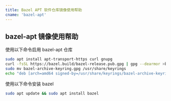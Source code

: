 ```yaml
---
title: Bazel APT 软件仓库镜像使用帮助
cname: 'bazel-apt'
---
```


## bazel-apt 镜像使用帮助

使用以下命令启用 bazel-apt 仓库

<CodeBlock>

```bash
sudo apt install apt-transport-https curl gnupg
curl -fsSL https://bazel.build/bazel-release.pub.gpg | gpg --dearmor >bazel-archive-keyring.gpg
sudo mv bazel-archive-keyring.gpg /usr/share/keyrings
echo "deb [arch=amd64 signed-by=/usr/share/keyrings/bazel-archive-keyring.gpg] {{http_protocol}}{{mirror}} stable jdk1.8" | sudo tee /etc/apt/sources.list.d/bazel.list
```

</CodeBlock>

使用以下命令安装 bazel

```bash
sudo apt update && sudo apt install bazel
```
